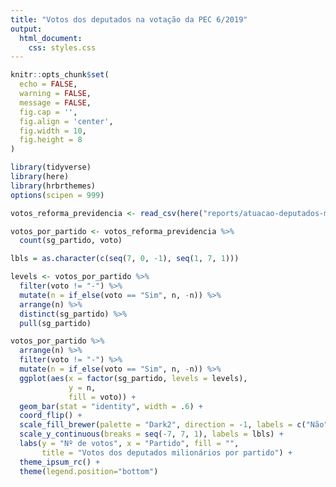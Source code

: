 ```yaml
---
title: "Votos dos deputados na votação da PEC 6/2019"
output: 
  html_document:
    css: styles.css
---
```


```r
knitr::opts_chunk$set(
  echo = FALSE,
  warning = FALSE,
  message = FALSE,
  fig.cap = '',
  fig.align = 'center',
  fig.width = 10,
  fig.height = 8
)
```

```r
library(tidyverse)
library(here)
library(hrbrthemes)
options(scipen = 999)

votos_reforma_previdencia <- read_csv(here("reports/atuacao-deputados-milionarios/data/votos_pec_6_2019.csv"))
```

```r
votos_por_partido <- votos_reforma_previdencia %>% 
  count(sg_partido, voto)
```


```r
lbls = as.character(c(seq(7, 0, -1), seq(1, 7, 1)))

levels <- votos_por_partido %>%
  filter(voto != "-") %>%
  mutate(n = if_else(voto == "Sim", n, -n)) %>% 
  arrange(n) %>% 
  distinct(sg_partido) %>% 
  pull(sg_partido)

votos_por_partido %>%
  arrange(n) %>% 
  filter(voto != "-") %>% 
  mutate(n = if_else(voto == "Sim", n, -n)) %>% 
  ggplot(aes(x = factor(sg_partido, levels = levels), 
             y = n, 
             fill = voto)) + 
  geom_bar(stat = "identity", width = .6) +
  coord_flip() +
  scale_fill_brewer(palette = "Dark2", direction = -1, labels = c("Não", "Sim")) +  
  scale_y_continuous(breaks = seq(-7, 7, 1), labels = lbls) +
  labs(y = "Nº de votos", x = "Partido", fill = "", 
       title = "Votos dos deputados milionários por partido") +
  theme_ipsum_rc() +
  theme(legend.position="bottom")
```

